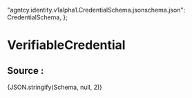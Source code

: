 
  "agntcy.identity.v1alpha1.CredentialSchema.jsonschema.json": CredentialSchema,
};

# VerifiableCredential
<JSONSchemaViewer schema={Schema} resolverOptions={resolverOptions} />

## Source :
<CodeBlock language="json-schema">{JSON.stringify(Schema, null, 2)}</CodeBlock>
